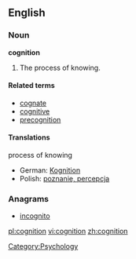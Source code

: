 ==English==

===Noun===
{{wikipedia}}
'''cognition'''
#The process of knowing.

====Related terms====
*[[cognate]]
*[[cognitive]]
*[[precognition]]

====Translations====
;process of knowing
{{top}}
*German: [[Kognition]] {{f}}
*Polish: [[poznanie, percepcja]] {{n}}
{{mid}}
{{bottom}}

===Anagrams===
*[[incognito]]

[[Category:Psychology]]

[[pl:cognition]]
[[vi:cognition]]
[[zh:cognition]]
